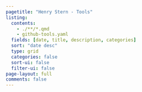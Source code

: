 ```yaml
---
pagetitle: "Henry Stern - Tools"
listing:
  contents: 
    - ./**/*.qmd
    - github-tools.yaml
  fields: [date, title, description, categories]
  sort: "date desc"
  type: grid
  categories: false
  sort-ui: false
  filter-ui: false
page-layout: full
comments: false
---
```

